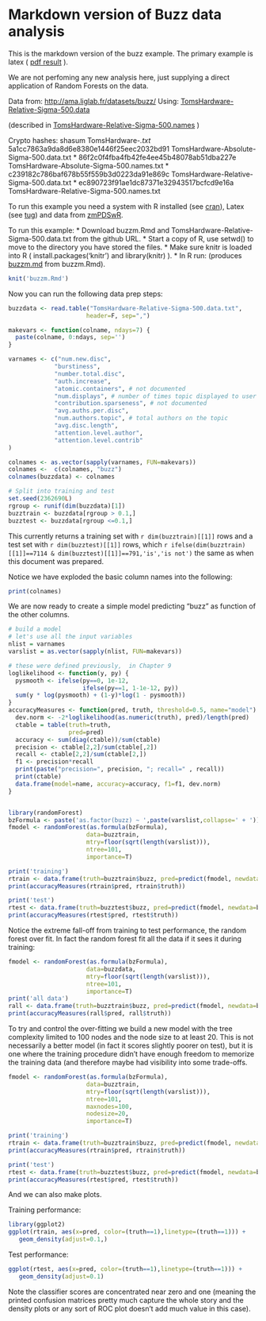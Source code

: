 
# Markdown version of Buzz data analysis

This is the markdown version of the buzz example.  The primary
example is latex ( [pdf result](https://github.com/WinVector/zmPDSwR/blob/master/Buzz/buzz.pdf) ).

We are not perfoming any new analysis here, just supplying a direct application of Random Forests on the data.

Data from: [http://ama.liglab.fr/datasets/buzz/](http://ama.liglab.fr/datasets/buzz/)
Using: 
       [TomsHardware-Relative-Sigma-500.data](http://ama.liglab.fr/datasets/buzz/classification/TomsHardware/Relative_labeling/sigma=500/TomsHardware-Relative-Sigma-500.data)

(described in [TomsHardware-Relative-Sigma-500.names](http://ama.liglab.fr/datasets/buzz/classification/TomsHardware/Relative_labeling/sigma=500/TomsHardware-Relative-Sigma-500.names) )

Crypto hashes:
shasum TomsHardware-*.txt
*  5a1cc7863a9da8d6e8380e1446f25eec2032bd91  TomsHardware-Absolute-Sigma-500.data.txt
*  86f2c0f4fba4fb42fe4ee45b48078ab51dba227e  TomsHardware-Absolute-Sigma-500.names.txt
*  c239182c786baf678b55f559b3d0223da91e869c  TomsHardware-Relative-Sigma-500.data.txt
*  ec890723f91ae1dc87371e32943517bcfcd9e16a  TomsHardware-Relative-Sigma-500.names.txt

To run this example you need a system with R installed 
(see [cran](http://cran.r-project.org)),
Latex (see [tug](http://tug.org)) and data from 
[zmPDSwR](https://github.com/WinVector/zmPDSwR/tree/master/Buzz).

To run this example:
* Download buzzm.Rmd and TomsHardware-Relative-Sigma-500.data.txt from the github URL.
* Start a copy of R, use setwd() to move to the directory you have stored the files.
* Make sure knitr is loaded into R ( install.packages('knitr') and
library(knitr) ).
* In R run: (produces [buzzm.md](https://github.com/WinVector/zmPDSwR/blob/master/Buzz/buzzm.md) from buzzm.Rmd).
```r
knit('buzzm.Rmd')
```


Now you can run the following data prep steps:

```r
buzzdata <- read.table("TomsHardware-Relative-Sigma-500.data.txt", 
                      header=F, sep=",")

makevars <- function(colname, ndays=7) {
  paste(colname, 0:ndays, sep='')
}

varnames <- c("num.new.disc",
             "burstiness",
             "number.total.disc",
             "auth.increase",
             "atomic.containers", # not documented
             "num.displays", # number of times topic displayed to user (measure of interest)
             "contribution.sparseness", # not documented
             "avg.auths.per.disc",
             "num.authors.topic", # total authors on the topic
             "avg.disc.length",
             "attention.level.author",
             "attention.level.contrib"
)

colnames <- as.vector(sapply(varnames, FUN=makevars))
colnames <-  c(colnames, "buzz")
colnames(buzzdata) <- colnames

# Split into training and test
set.seed(2362690L)
rgroup <- runif(dim(buzzdata)[1])
buzztrain <- buzzdata[rgroup > 0.1,]
buzztest <- buzzdata[rgroup <=0.1,]
```

This currently returns a training set with `r dim(buzztrain)[[1]]` rows and a test set with 
`r dim(buzztest)[[1]]` rows, which 
`r ifelse(dim(buzztrain)[[1]]==7114 & dim(buzztest)[[1]]==791,'is','is not')` the same
as when this document was prepared.

Notice we have exploded the basic column names into the following:
```r
print(colnames)
```

We are now ready to create a simple model predicting "buzz" as function of the
other columns.

```r
# build a model
# let's use all the input variables
nlist = varnames
varslist = as.vector(sapply(nlist, FUN=makevars))

# these were defined previously,  in Chapter 9
loglikelihood <- function(y, py) {
  pysmooth <- ifelse(py==0, 1e-12,
                     ifelse(py==1, 1-1e-12, py))
  sum(y * log(pysmooth) + (1-y)*log(1 - pysmooth))
}
accuracyMeasures <- function(pred, truth, threshold=0.5, name="model") {
  dev.norm <- -2*loglikelihood(as.numeric(truth), pred)/length(pred)
  ctable = table(truth=truth,
                 pred=pred)
  accuracy <- sum(diag(ctable))/sum(ctable)
  precision <- ctable[2,2]/sum(ctable[,2])
  recall <- ctable[2,2]/sum(ctable[2,])
  f1 <- precision*recall
  print(paste("precision=", precision, "; recall=" , recall))
  print(ctable)
  data.frame(model=name, accuracy=accuracy, f1=f1, dev.norm)
}


library(randomForest)
bzFormula <- paste('as.factor(buzz) ~ ',paste(varslist,collapse=' + '))
fmodel <- randomForest(as.formula(bzFormula),
                      data=buzztrain,
                      mtry=floor(sqrt(length(varslist))),
                      ntree=101,
                      importance=T)

print('training')
rtrain <- data.frame(truth=buzztrain$buzz, pred=predict(fmodel, newdata=buzztrain))
print(accuracyMeasures(rtrain$pred, rtrain$truth))

print('test')
rtest <- data.frame(truth=buzztest$buzz, pred=predict(fmodel, newdata=buzztest))
print(accuracyMeasures(rtest$pred, rtest$truth))
```

Notice the extreme fall-off from training to test performance, the random forest
over fit.  In fact the random forest fit all the data if it sees it during training:

```r
fmodel <- randomForest(as.formula(bzFormula),
                      data=buzzdata,
                      mtry=floor(sqrt(length(varslist))),
                      ntree=101,
                      importance=T)
print('all data')
rall <- data.frame(truth=buzztrain$buzz, pred=predict(fmodel, newdata=buzztrain))
print(accuracyMeasures(rall$pred, rall$truth))
```

To try and control the over-fitting we build a new model with the tree
complexity limited to 100 nodes and the node size to at least 20.
This is not necessarily a better model (in fact it scores slightly
poorer on test), but it is one where the training procedure didn't
have enough freedom to memorize the training data (and therefore maybe
had visibility into some trade-offs.

```r
fmodel <- randomForest(as.formula(bzFormula),
                      data=buzztrain,
                      mtry=floor(sqrt(length(varslist))),
                      ntree=101,
                      maxnodes=100,
                      nodesize=20,
                      importance=T)

print('training')
rtrain <- data.frame(truth=buzztrain$buzz, pred=predict(fmodel, newdata=buzztrain))
print(accuracyMeasures(rtrain$pred, rtrain$truth))

print('test')
rtest <- data.frame(truth=buzztest$buzz, pred=predict(fmodel, newdata=buzztest))
print(accuracyMeasures(rtest$pred, rtest$truth))
```

And we can also make plots.

Training performance:
```r
library(ggplot2)
ggplot(rtrain, aes(x=pred, color=(truth==1),linetype=(truth==1))) + 
   geom_density(adjust=0.1,)
```

Test performance:
```r
ggplot(rtest, aes(x=pred, color=(truth==1),linetype=(truth==1))) + 
   geom_density(adjust=0.1)
```

Note the classifier scores are concentrated near zero and one
(meaning the printed confusion matrices pretty much capture the whole
story and the density plots or any sort of ROC plot doesn't add much
value in this case).


